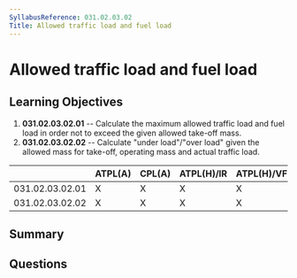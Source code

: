 ```yaml
---
SyllabusReference: 031.02.03.02
Title: Allowed traffic load and fuel load
---
```


# Allowed traffic load and fuel load

## Learning Objectives

1. **031.02.03.02.01** -- Calculate the maximum allowed traffic load and fuel
   load in order not to exceed the given allowed take-off mass.
2. **031.02.03.02.02** -- Calculate "under load"/"over load" given the allowed
   mass for take-off, operating mass and actual traffic load.

|                 | ATPL(A) | CPL(A) | ATPL(H)/IR | ATPL(H)/VFR | CPL(H) | IR  | CBIR(A) |
| --------------- | ------- | ------ | ---------- | ----------- | ------ | --- | ------- |
| 031.02.03.02.01 | X       | X      | X          | X           | X      |     |         |
| 031.02.03.02.02 | X       | X      | X          | X           | X      |     |         |

## Summary

## Questions
